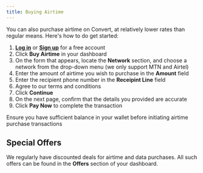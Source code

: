 ```yaml
---
title: Buying Airtime
---
```


You can also purchase airtime on Convert, at relatively lower rates than regular means. Here's how to do get started:

1. **[Log in](https://convert.com.ng/login)** or **[Sign up](https://convert.com.ng/signup)** for a free account
2. Click **Buy Airtime** in your dashboard
3. On the form that appears, locate the **Network** section, and choose a network from the drop-down menu (we only support MTN and Airtel)
4. Enter the amount of airtime you wish to purchase in the **Amount** field
5. Enter the recipient phone number in the **Receipint Line** field 
5. Agree to our terms and conditions
6. Click **Continue**
7. On the next page, confirm that the details you provided are accurate
8. Click **Pay Now** to complete the transaction

<Info>
Ensure you have sufficient balance in your wallet before initiating airtime purchase transactions
</Info>


## Special Offers
We regularly have discounted deals for airtime and data purchases. All such offers can be found in the **Offers** section of your dashboard.